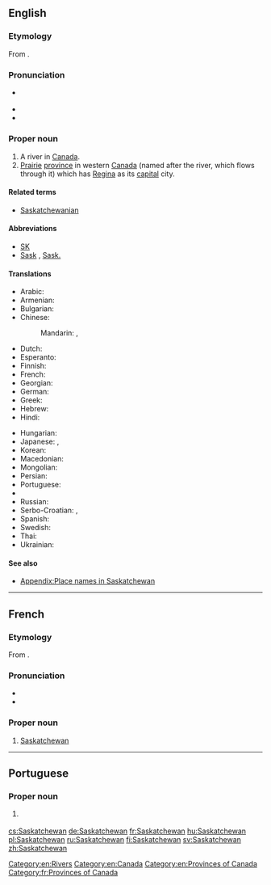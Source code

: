 ==English==
{{wikipedia}}

===Etymology===
From {{etyl|cr|en}} {{term||kisiskāciwani-sīpiy|swift-flowing river}}.

===Pronunciation===
* {{a|UK, US}} {{IPA|/sə.ˈskætʃ.ə.ˌwɑːn/|/sə.ˈskætʃ.ə.wən/|lang=en}}
* {{audio|Saskatchewan.ogg|Audio (CA)|lang=en}}
* {{audio|En-ca-Saskatchewan.ogg|Audio (CAN)|lang=en}}

===Proper noun===
{{en-proper noun}}

# A river in [[Canada]].
# [[prairie|Prairie]] [[province]] in western [[Canada]] (named after the river, which flows through it) which has [[Regina]] as its [[capital]] city.

====Related terms====
* [[Saskatchewanian]]

====Abbreviations====
* [[SK]]
* [[Sask]] , [[Sask.]]

====Translations====
{{trans-top|Province in western Canada}}
* Arabic: {{t|ar|ساسكاتشوان|m|tr=saskatshuwaan}}
* Armenian: {{t|hy|Սասկաչեւան|sc=Armn}}
* Bulgarian: {{t|bg|Саскачеван|m|tr=Saskáčevan}}
* Chinese:
*: Mandarin: {{t+|cmn|薩斯喀徹溫|sc=Hani}}, {{t|cmn|萨斯喀彻温|tr=Sàsīkèchèwēn|sc=Hani}}
* Dutch: {{t|nl|Saskatchewan}}
* Esperanto: {{t|eo|Saskaĉevano}}
* Finnish: {{t+|fi|Saskatchewan}}
* French: {{t+|fr|Saskatchewan|f}}
* Georgian: {{t|ka|სასკაჩევანი|tr=sask'ač'evani|sc=Geor}}
* German: {{t+|de|Saskatchewan|n}}
* Greek: {{t|el|Σασκάτσουαν|tr=Saskátsouan}}
* Hebrew: {{t|he|ססקצ'ואן}}
* Hindi: {{t|hi|सास्काचेवान|tr=sāskācēvān}}
{{trans-mid}}
* Hungarian: {{t+|hu|Saskatchewan}}
* Japanese: {{t|ja|サスカチュワン|tr=Sasukachuwan}},  {{t|ja|サスカチュワン州|tr=Sasukachuwan-shū}}
* Korean: {{t|ko|서스캐처원|tr=Seoseukaecheowon|sc=Hang}}
* Macedonian: {{t|mk|Саскачеван|m|tr=Saskáčevan}}
* Mongolian: {{t|mn|Саскачеван|tr=Saskáčevan|sc=Cyrl}}
* Persian: {{t|fa|ساسکاچوان}}
* Portuguese: {{t|pt|Saskatchewan|m}}
* {{trreq|Punjabi}}
* Russian: {{t|ru|Саскачеван|m|tr=Saskáčevan}}
* Serbo-Croatian: {{t|sh|Саскачеван|m|sc=Cyrl}},  {{t|sh|Saskatchewan|m}}
* Spanish: {{t|es|Saskatchewan|m}}
* Swedish: {{t+|sv|Saskatchewan|n}}
* Thai: {{t|th|รัฐซัสแคตเชวัน|tr=rát sátkaecheerwaan}}
* Ukrainian: {{t|uk|Саскачеван|m|tr=Saskáčevan}}
{{trans-bottom}}

====See also====
* [[Appendix:Place names in Saskatchewan]]

[[Category:en:Rivers]]
[[Category:en:Canada]]
[[Category:en:Provinces of Canada]]

----

==French==

===Etymology===
From {{etyl|cr|fr}} {{term||kisiskāciwani-sīpiy|swift-flowing river}}.

===Pronunciation===
* {{IPA|/sas.kat.ʃe.wan/|lang=fr}}
* {{rhymes|an|lang=fr}}

===Proper noun===
{{fr-proper noun|f}}

# [[#English|Saskatchewan]]

[[Category:fr:Provinces of Canada]]

----

==Portuguese==

===Proper noun===
{{pt-proper noun|m}}

# {{l/en|Saskatchewan}} {{gloss|province in western Canada}}

[[cs:Saskatchewan]]
[[de:Saskatchewan]]
[[fr:Saskatchewan]]
[[hu:Saskatchewan]]
[[pl:Saskatchewan]]
[[ru:Saskatchewan]]
[[fi:Saskatchewan]]
[[sv:Saskatchewan]]
[[zh:Saskatchewan]]